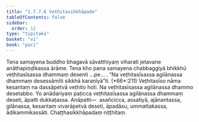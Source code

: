 ```yaml
---
title: "1.7.7.6 Veṭhitasikkhāpada"
tableOfContents: false
sidebar:
  order: 12
type: "tipitaka"
basket: "vi"
book: "paci"
---
```



<DynamicBreadcrumb />

<Division number="643" book="paci">

<Paragraph number="2028" book="paci">
Tena samayena buddho bhagavā sāvatthiyaṃ viharati jetavane anāthapiṇḍikassa ārāme. Tena kho pana samayena chabbaggiyā bhikkhū veṭhitasīsassa dhammaṃ desenti …pe… .
</Paragraph>

<Paragraph number="2029" book="paci">
<Emphasis>“Na veṭhitasīsassa agilānassa dhammaṃ desessāmīti sikkhā karaṇīyā”</Emphasis>ti. (*66*:<Emphasis>211</Emphasis>)
</Paragraph>

<Paragraph number="2030" book="paci">
<Emphasis>Veṭhitasīso</Emphasis> nāma kesantaṃ na dassāpetvā veṭhito hoti.
</Paragraph>

<Paragraph number="2031" book="paci">
Na veṭhitasīsassa agilānassa dhammo desetabbo. Yo anādariyaṃ paṭicca veṭhitasīsassa agilānassa dhammaṃ deseti, āpatti dukkaṭassa.
</Paragraph>

<Paragraph number="2032" book="paci">
Anāpatti—  asañcicca, assatiyā, ajānantassa, gilānassa, kesantaṃ vivarāpetvā deseti, āpadāsu, ummattakassa, ādikammikassāti.

</Paragraph>
</Division>

<Paragraph number="2033" type="center" book="paci">
Chaṭṭhasikkhāpadaṃ niṭṭhitaṃ.
</Paragraph>